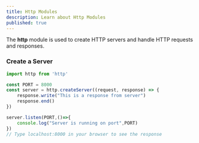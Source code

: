 ```yaml
---
title: Http Modules
description: Learn about Http Modules
published: true
---
```


The **http** module is used to create HTTP servers and handle HTTP requests and responses.

### Create a Server

```javascript
import http from 'http'

const PORT = 8000
const server = http.createServer((request, response) => {
    response.write("This is a response from server")
    response.end()
})

server.listen(PORT,()=>{
    console.log("Server is running on port",PORT)
})
// Type localhost:8000 in your browser to see the response
```